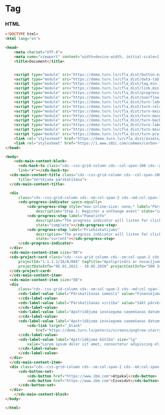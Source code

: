 
# Tag

### HTML

```html
<!DOCTYPE html>
<html lang="en">

<head>
    <meta charset="UTF-8">
    <meta name="viewport" content="width=device-width, initial-scale=1.0">
    <title>Document</title>


    <script type="module" src="https://demo.turn.lv/cfla_dist/button.min.js"></script>
    <script type="module" src="https://demo.turn.lv/cfla_dist/data-table.min.js"></script>
    <script type="module" src="https://demo.turn.lv/cfla_dist/tag.min.js"></script>
    <script type="module" src="https://demo.turn.lv/cfla_dist/link.min.js"></script>
    <script type="module" src="https://demo.turn.lv/cfla_dist/progress-indicator.min.js"></script>
    <script type="module" src="https://demo.turn.lv/cfla_dist/overflow-menu.min.js"></script>
    <script type="module" src="https://demo.turn.lv/cfla_dist/turn-label-value.min.js"></script>
    <script type="module" src="https://demo.turn.lv/cfla_dist/turn-related-documents.min.js"></script>
    <script type="module" src="https://demo.turn.lv/cfla_dist/turn-main-content-block.min.js"></script>
    <script type="module" src="https://demo.turn.lv/cfla_dist/turn-main-content-item.min.js"></script>
    <script type="module" src="https://demo.turn.lv/cfla_dist/turn-back-to.min.js"></script>
    <script type="module" src="https://demo.turn.lv/cfla_dist/turn-label-value.min.js"></script>
    <script type="module" src="https://demo.turn.lv/cfla_dist/turn-main-content-title.min.js"></script>
    <script type="module" src="https://demo.turn.lv/cfla_dist/turn-project-card.min.js"></script>
    <link rel="stylesheet" href="https://demo.turn.lv/cfla_dist/assets/turn-carbon-grid.css" />
    <link rel="stylesheet" href="https://1.www.s81c.com/common/carbon-for-ibm-dotcom/tag/v1/latest/plex.css" />
</head>

<body>
    <cds-main-content-block>
      <cds-back-to class="cds--css-grid-column cds--col-span-100 cds--grid-column" title="Uz sarakstu"
      link="#"></cds-back-to>
  <cds-main-content-title class="cds--css-grid-column cds--col-span-100 cds--grid-column-hang"
      title="Vērtējuma pārskatīšana">
  </cds-main-content-title>

  <div
      class="cds--css-grid-column cds--sm:col-span-2 cds--md:col-span-10 cds--lg:col-span-10 cds--grid-column-hang">
      <cds-progress-indicator space-equally>
          <cds-progress-step style="max-inline-size: none;" label="Pārskatīšanas veids"
              description="Step 1: Register a onChange event" state="complete"></cds-progress-step>
          <cds-progress-step label="Pamatinfo"
              description="The progress indicator will listen for clicks on the steps"
              state="complete"></cds-progress-step>
          <cds-progress-step label="Priekšskatījums"
              description="The progress indicator will listen for clicks on the steps"
              state="current"></cds-progress-step>
      </cds-progress-indicator>
  </div>
  <cds-main-content-item size="08">
  <cds-project-card class="cds--css-grid-column cds--sm:col-span-2 cds--md:col-span-10 cds--lg:col-span-10"
      projectId="1.1.1.1/16/A/004" tagTitle="Apstiprināts ar nosacījumu" tagType="purple"
      projectDateInfo="05.01.2021 - 30.05.2028" projectCostInfo="500 345">
  </cds-project-card>
  </cds-main-content-item>
  <cds-main-content-item size="08">
  <div
      class="cds--css-grid-column cds--sm:col-span-2 cds--md:col-span-10 cds--lg:col-span-10 cds--grid-column-hang">
      <cds-label-value label="Pārskatīšanas iemesls" value="Finansējuma pārpalikums" size="lg">
      </cds-label-value>
      <cds-label-value label="Pārskatīšanas virzība" value="Sākt pārvērtēšanu  CFLA uzreiz" size="lg">
      </cds-label-value>
      <cds-label-value label="Apstrīdējuma iesnieguma saņemšanas datums" value="01.01.2024" size="lg">
      </cds-label-value>
      <cds-label-value label="Apstrīdējuma iesnieguma saņemšanas datums" size="lg">
          <cds-link target="_blank"
              href="https://demo.turn.lv/peteris/screens/pngtree-starry-sky-summer-background-image_2116955.jpg">Filename.png</cds-link>
      </cds-label-value>
      <cds-label-value label="Apstrīdējuma būtība" size="lg"
          value="Lorem ipsum dolor sit amet, consectetur adipiscing elit. Ut condimentum diam id diam blandit congue. Phasellus dictum augue rutrum justo consectetur, vel posuere purus porta. Aenean finibus pretium eros, in tempor est aliquam vel. ">
      </cds-label-value>
      </cds-label-value>
  </div>
  </cds-main-content-item>
  <div class="cds--css-grid-column cds--sm:col-span-2 cds--md:col-span-10 cds--lg:col-span-10">
      <cds-button-set>
          <cds-button href="https://www.ibm.com">Atpakaļ</cds-button>
          <cds-button href="https://www.ibm.com">Izveidot</cds-button>
      </cds-button-set>
  </div>
    </cds-main-content-block>
</body>

</html>
```
